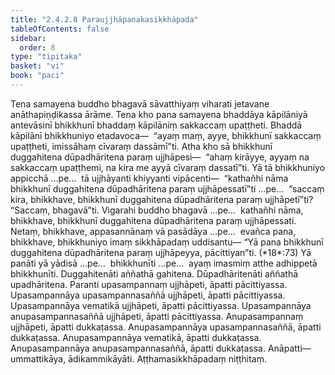 ```yaml
---
title: "2.4.2.8 Paraujjhāpanakasikkhāpada"
tableOfContents: false
sidebar:
  order: 8
type: "tipitaka"
basket: "vi"
book: "paci"
---
```



<DynamicBreadcrumb />

<Division number="869" book="paci" e="ch" v="2" p="362">

<Paragraph number="2759" book="paci">
Tena samayena buddho bhagavā sāvatthiyaṃ viharati jetavane anāthapiṇḍikassa ārāme. Tena kho pana samayena bhaddāya kāpilāniyā antevāsinī bhikkhunī bhaddaṃ kāpilāniṃ sakkaccaṃ upaṭṭheti. Bhaddā kāpilānī bhikkhuniyo etadavoca—  “ayaṃ maṃ, ayye, bhikkhunī sakkaccaṃ upaṭṭheti, imissāhaṃ cīvaraṃ dassāmī”ti. Atha kho sā bhikkhunī duggahitena dūpadhāritena paraṃ ujjhāpesi—  “ahaṃ kirāyye, ayyaṃ na sakkaccaṃ upaṭṭhemi, na kira me ayyā cīvaraṃ dassatī”ti.
</Paragraph>

<Paragraph number="2760" book="paci">
Yā tā bhikkhuniyo appicchā …pe…  tā ujjhāyanti khiyyanti vipācenti—  “kathañhi nāma bhikkhunī duggahitena dūpadhāritena paraṃ ujjhāpessatī”ti …pe…  “saccaṃ kira, bhikkhave, bhikkhunī duggahitena dūpadhāritena paraṃ ujjhāpetī”ti? “Saccaṃ, bhagavā”ti. Vigarahi buddho bhagavā …pe…  kathañhi nāma, bhikkhave, bhikkhunī duggahitena dūpadhāritena paraṃ ujjhāpessati. Netaṃ, bhikkhave, appasannānaṃ vā pasādāya …pe…  evañca pana, bhikkhave, bhikkhuniyo imaṃ sikkhāpadaṃ uddisantu—
</Paragraph>

</Division>
<Division number="870" book="paci" e="ch" v="2" p="362">

<Paragraph number="2761" book="paci">
<Emphasis>“Yā pana bhikkhunī duggahitena dūpadhāritena paraṃ ujjhāpeyya, pācittiyan”</Emphasis>ti. (*18*:<Emphasis>73</Emphasis>)
</Paragraph>

</Division>
<Division number="871" book="paci" e="ch" v="2" p="362">

<Paragraph number="2762" book="paci">
<Emphasis>Yā panā</Emphasis>ti yā yādisā …pe…  <Emphasis>bhikkhunī</Emphasis>ti …pe…  ayaṃ imasmiṃ atthe adhippetā bhikkhunīti.
</Paragraph>

<Paragraph number="2763" book="paci">
<Emphasis>Duggahitenā</Emphasis>ti aññathā gahitena.
</Paragraph>

<Paragraph number="2764" book="paci">
<Emphasis>Dūpadhāritenā</Emphasis>ti aññathā upadhāritena.
</Paragraph>

<Paragraph number="2765" book="paci">
<Emphasis>Paran</Emphasis>ti upasampannaṃ ujjhāpeti, āpatti pācittiyassa.
</Paragraph>

</Division>
<Division number="872" book="paci" e="ch" v="2" p="362">

<Paragraph number="2766" book="paci">
Upasampannāya upasampannasaññā ujjhāpeti, āpatti pācittiyassa. Upasampannāya vematikā ujjhāpeti, āpatti pācittiyassa. Upasampannāya anupasampannasaññā ujjhāpeti, āpatti pācittiyassa.
</Paragraph>

<Paragraph number="2767" book="paci">
Anupasampannaṃ ujjhāpeti, āpatti dukkaṭassa. Anupasampannāya upasampannasaññā, āpatti dukkaṭassa. Anupasampannāya vematikā, āpatti dukkaṭassa. Anupasampannāya anupasampannasaññā, āpatti dukkaṭassa.
</Paragraph>

</Division>
<Division number="873" book="paci" e="ch" v="2" p="363">

<Paragraph number="2768" book="paci">
Anāpatti—  ummattikāya, ādikammikāyāti.

</Paragraph>
</Division>

<Paragraph number="2769" type="center" book="paci">
Aṭṭhamasikkhāpadaṃ niṭṭhitaṃ.
</Paragraph>